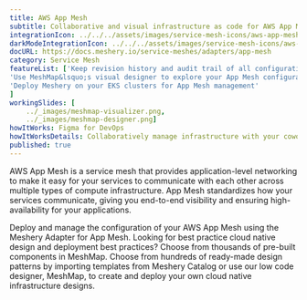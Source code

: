 ```yaml
---
title: AWS App Mesh  
subtitle: Collaborative and visual infrastructure as code for AWS App Mesh
integrationIcon: ../../../assets/images/service-mesh-icons/aws-app-mesh.svg
darkModeIntegrationIcon: ../../../assets/images/service-mesh-icons/aws-app-mesh_white.svg
docURL: https://docs.meshery.io/service-meshes/adapters/app-mesh
category: Service Mesh
featureList: ['Keep revision history and audit trail of all configuration changes',
'Use MeshMap&lsquo;s visual designer to explore your App Mesh configuration',
'Deploy Meshery on your EKS clusters for App Mesh management'
]
workingSlides: [
    ../_images/meshmap-visualizer.png,
    ../_images/meshmap-designer.png]
howItWorks: Figma for DevOps
howItWorksDetails: Collaboratively manage infrastructure with your coworkers synchronously sharing the same designs.
published: true
---
```

<p>
    AWS App Mesh is a service mesh that provides application-level networking to make it easy for your services to communicate with each other across multiple types of compute infrastructure. App Mesh standardizes how your services communicate, giving you end-to-end visibility and ensuring high-availability for your applications.
</p>
<p>
    Deploy and manage the configuration of your AWS App Mesh using the Meshery Adapter for App Mesh. Looking for best practice cloud native design and deployment best practices? Choose from thousands of pre-built components in MeshMap. Choose from hundreds of ready-made design patterns by importing templates from Meshery Catalog or use our low code designer, MeshMap, to create and deploy your own cloud native infrastructure designs.
</p>

